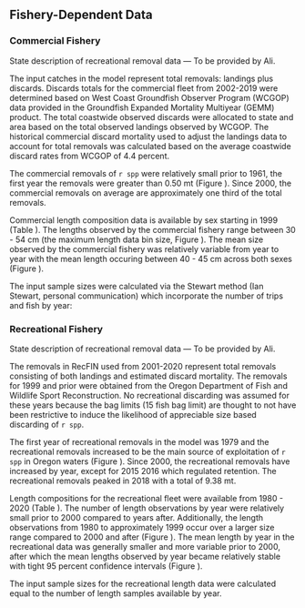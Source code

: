 ## Fishery-Dependent Data

### Commercial Fishery

State description of recreational removal data --- To be provided by Ali. 

The input catches in the model represent total removals: landings plus discards.  Discards totals for the commercial fleet from 2002-2019 were determined based on West Coast Groundfish Observer Program (WCGOP) data provided in the Groundfish Expanded Mortality Multiyear (GEMM) product. The total coastwide observed discards were allocated to state and area based on the total observed landings observed by WCGOP. The historical commercial discard mortality used to adjust the landings data to account for total removals was calculated based on the average coastwide discard rates from WCGOP of 4.4 percent. 

The commercial removals of `r spp` were relatively small prior to 1961, the first year the removals were greater than 0.50 mt (Figure \ref{fig:catch}). Since 2000, the commercial removals on average are approximately one third of the total removals.

Commercial length composition data is available by sex starting in 1999 (Table \ref{tab:com-len-samps}). The lengths observed by the commercial fishery range between 30 - 54 cm (the maximum length data bin size, Figure \ref{fig:com-len-data}). The mean size observed by the commercial fishery was relatively variable from year to year with the mean length occuring between 40 - 45 cm across both sexes (Figure \ref{fig:mean-com-len-data}). 

The input sample sizes were calculated via the Stewart method (Ian Stewart, personal communication) which incorporate the number of trips and fish by year:

\begin{centering}

Input effN = $N_{\text{trips}} + 0.138 * N_{\text{fish}}$ if $N_{\text{fish}}/N_{\text{trips}}$ is $<$ 44

Input effN = $7.06 * N_{\text{trips}}$ if $N_{\text{fish}}/N_{\text{trips}}$ is $\geq$ 44

\end{centering}


### Recreational Fishery

State description of recreational removal data --- To be provided by Ali.

The removals in RecFIN used from 2001-2020 represent total removals consisting of both landings and estimated discard mortality. The removals for 1999 and prior were obtained from the Oregon Department of Fish and Wildlife Sport Reconstruction. No recreational discarding was assumed for these years because the bag limits (15 fish bag limit) are thought to not have been restrictive to induce the likelihood of appreciable size based discarding of `r spp`.

The first year of recreational removals in the model was 1979 and the recreational removals increased to be the main source of exploitation of `r spp` in Oregon waters (Figure \ref{fig:catch}). Since 2000, the recreational removals have increased by year, except for 2015 2016 which regulated retention. The recreational removals peaked in 2018 with a total of 9.38 mt.  

Length compositions for the recreational fleet were available from 1980 - 2020 (Table \ref{tab:len-samps}). The number of length observations by year were relatively small prior to 2000 compared to years after. Additionally, the length observations from 1980 to approximately 1999 occur over a larger size range compared to 2000 and after (Figure \ref{fig:rec-len-data}). The mean length by year in the recreational data was generally smaller and more variable prior to 2000, after which the mean lengths observed by year became relatively stable with tight 95 percent confidence intervals (Figure \ref{fig:mean-rec-len-data}).

The input sample sizes for the recreational length data were calculated equal to the number of length samples available by year. 